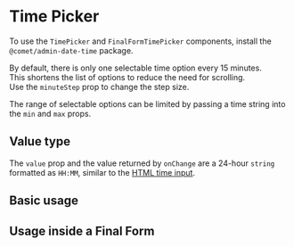 
<Meta title="Docs/Components/Date & Time Pickers/Time Picker" />

# Time Picker

To use the `TimePicker` and `FinalFormTimePicker` components, install the `@comet/admin-date-time` package.

By default, there is only one selectable time option every 15 minutes. <br />
This shortens the list of options to reduce the need for scrolling. <br />
Use the `minuteStep` prop to change the step size.

The range of selectable options can be limited by passing a time string into the `min` and `max` props.

## Value type

The `value` prop and the value returned by `onChange` are a 24-hour `string` formatted as `HH:MM`, similar to the [HTML time input](https://developer.mozilla.org/en-US/docs/Web/HTML/Element/input/time).

## Basic usage

<Canvas>
    <Story id="stories-components-date-time-pickers-time-picker--basic" />
</Canvas>

## Usage inside a Final Form

<Canvas>
    <Story id="stories-components-date-time-pickers-time-picker--time-picker-final-form" />
</Canvas>
